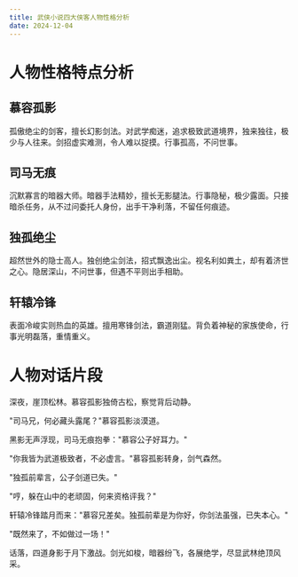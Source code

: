 ---
title: 武侠小说四大侠客人物性格分析
date: 2024-12-04
---

# 人物性格特点分析

## 慕容孤影

孤傲绝尘的剑客，擅长幻影剑法。对武学痴迷，追求极致武道境界，独来独往，极少与人往来。剑招虚实难测，令人难以捉摸。行事孤高，不问世事。

## 司马无痕 

沉默寡言的暗器大师。暗器手法精妙，擅长无影腿法。行事隐秘，极少露面。只接暗杀任务，从不过问委托人身份，出手干净利落，不留任何痕迹。

## 独孤绝尘

超然世外的隐士高人。独创绝尘剑法，招式飘逸出尘。视名利如粪土，却有着济世之心。隐居深山，不问世事，但遇不平则出手相助。

## 轩辕冷锋

表面冷峻实则热血的英雄。擅用寒锋剑法，霸道刚猛。背负着神秘的家族使命，行事光明磊落，重情重义。

# 人物对话片段

深夜，崖顶松林。慕容孤影独倚古松，察觉背后动静。

"司马兄，何必藏头露尾？"慕容孤影淡漠道。

黑影无声浮现，司马无痕抱拳："慕容公子好耳力。"

"你我皆为武道极致者，不必虚言。"慕容孤影转身，剑气森然。

"独孤前辈言，公子剑道已失。"

"哼，躲在山中的老顽固，何来资格评我？"

轩辕冷锋踏月而来："慕容兄差矣。独孤前辈是为你好，你剑法虽强，已失本心。"

"既然来了，不如做过一场！"

话落，四道身影于月下激战。剑光如梭，暗器纷飞，各展绝学，尽显武林绝顶风采。